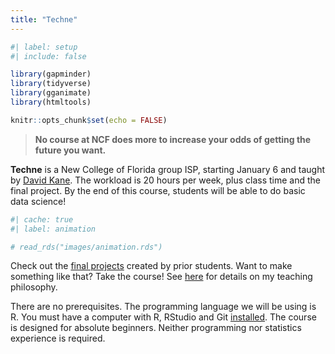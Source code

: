 ```yaml
---
title: "Techne"
---
```


```r
#| label: setup
#| include: false

library(gapminder)
library(tidyverse)
library(gganimate)
library(htmltools)

knitr::opts_chunk$set(echo = FALSE)
```

> **No course at NCF does more to increase your odds of getting the future you want.**

**Techne** is a New College of Florida group ISP, starting January 6 and taught by [David Kane](https://davidkane.info/). The workload is 20 hours per week, plus class time and the final project. By the end of this course, students will be able to do basic data science!


```r
#| cache: true
#| label: animation

# read_rds("images/animation.rds")
```

Check out the [final projects](https://bootcamp.davidkane.info/projects.html) created by prior students. Want to make something like that? Take the course! See [here](https://davidkane.info/writings/philosophy.html) for details on my teaching philosophy.

There are no prerequisites. The programming language we will be using is R. You must have a computer with R, RStudio and Git [installed](https://happygitwithr.com). The course is designed for absolute beginners. Neither programming nor statistics experience is required.


